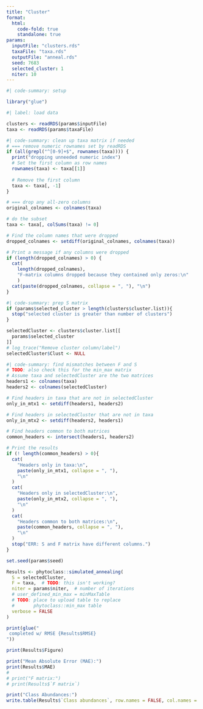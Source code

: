 ```yaml
---
title: "Cluster"
format:
  html:
    code-fold: true
    standalone: true
params:
  inputFile: "clusters.rds"
  taxaFile: "taxa.rds"
  outputFile: "anneal.rds"
  seed: 7683
  selected_cluster: 1
  niter: 10
---
```


```R
#| code-summary: setup

library("glue")
```

```R
#| label: load data

clusters <- readRDS(params$inputFile)
taxa <- readRDS(params$taxaFile)
```

```R
#| code-summary: clean up taxa matrix if needed
# === remove numeric rownames set by readRDS
if (all(grepl("^[0-9]+$", rownames(taxa)))) {
  print("dropping unneeded numeric index")
  # Set the first column as row names
  rownames(taxa) <- taxa[[1]]
  
  # Remove the first column
  taxa <- taxa[, -1] 
}

# === drop any all-zero columns
original_colnames <- colnames(taxa)

# do the subset
taxa <- taxa[, colSums(taxa) != 0]

# Find the column names that were dropped
dropped_colnames <- setdiff(original_colnames, colnames(taxa))

# Print a message if any columns were dropped
if (length(dropped_colnames) > 0) {
  cat(
    length(dropped_colnames), 
    "F-matrix columns dropped because they contained only zeros:\n"
    )
  cat(paste(dropped_colnames, collapse = ", "), "\n")
}
```
```R
#| code-summary: prep S matrix
if (params$selected_cluster > length(clusters$cluster.list)){
  stop("selected cluster is greater than number of clusters")
}

selectedCluster <- clusters$cluster.list[[
  params$selected_cluster
]]
# log_trace("Remove cluster column/label")
selectedCluster$Clust <- NULL
```

```R
#| code-summary: find mismatches between F and S
# TODO: also check this for the min_max matrix
# Assume taxa and selectedCluster are the two matrices
headers1 <- colnames(taxa)
headers2 <- colnames(selectedCluster)

# Find headers in taxa that are not in selectedCluster
only_in_mtx1 <- setdiff(headers1, headers2)

# Find headers in selectedCluster that are not in taxa
only_in_mtx2 <- setdiff(headers2, headers1)

# Find headers common to both matrices
common_headers <- intersect(headers1, headers2)

# Print the results
if (! length(common_headers) > 0){
  cat(
    "Headers only in taxa:\n", 
    paste(only_in_mtx1, collapse = ", "), 
    "\n"
  )
  cat(
    "Headers only in selectedCluster:\n", 
    paste(only_in_mtx2, collapse = ", "), 
    "\n"
  )
  cat(
    "Headers common to both matrices:\n", 
    paste(common_headers, collapse = ", "), 
    "\n"
  )
  stop("ERR: S and F matrix have different columns.")
}
```

```R
set.seed(params$seed)

Results <- phytoclass::simulated_annealing(
  S = selectedCluster,
  F = taxa,  # TODO: this isn't working?
  niter = params$niter,  # number of iterations
  # user_defined_min_max = minMaxTable
  # TODO: place to upload table to replace
  #       phytoclass::min_max table
  verbose = FALSE
)

print(glue("
 completed w/ RMSE {Results$RMSE}
"))

print(Results$Figure)

print("Mean Absolute Error (MAE):")
print(Results$MAE)
# 
# print("F matrix:")
# print(Results$`F matrix`)

print("Class Abundances:")
write.table(Results$`Class abundances`, row.names = FALSE, col.names = TRUE, quote = FALSE, sep = "\t")

```

